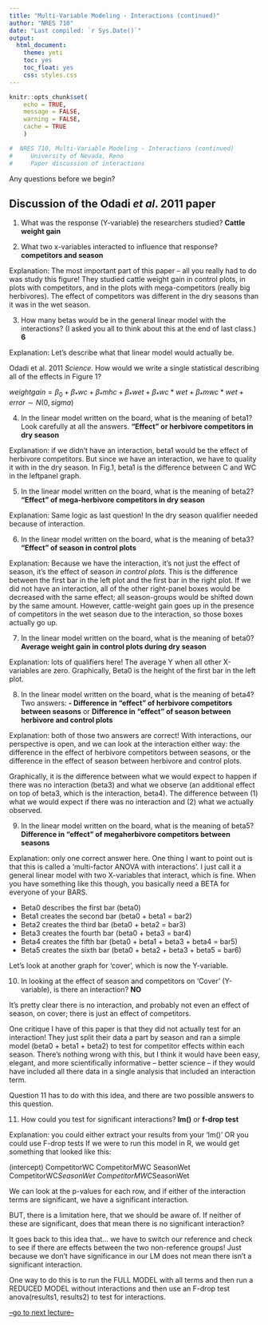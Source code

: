 ```yaml
---
title: "Multi-Variable Modeling - Interactions (continued)"
author: "NRES 710"
date: "Last compiled: `r Sys.Date()`"
output: 
  html_document: 
    theme: yeti
    toc: yes
    toc_float: yes
    css: styles.css
---
```


<script type="text/x-mathjax-config">
MathJax.Hub.Register.StartupHook("TeX Jax Ready",function () {
  MathJax.Hub.Insert(MathJax.InputJax.TeX.Definitions.macros,{
    cancel: ["Extension","cancel"],
    bcancel: ["Extension","cancel"],
    xcancel: ["Extension","cancel"],
    cancelto: ["Extension","cancel"]
  });
});
</script>

```r

knitr::opts_chunk$set(
	echo = TRUE,
	message = FALSE,
	warning = FALSE,
	cache = TRUE
	)
```

```r

#  NRES 710, Multi-Variable Modeling - Interactions (continued)
#     University of Nevada, Reno
#     Paper discussion of interactions

```

Any questions before we begin?

## Discussion of the Odadi *et al*. 2011 paper

1. What was the response (Y-variable) the researchers studied? **Cattle weight gain**

2. What two x-variables interacted to influence that response? **competitors and season**

Explanation: The most important part of this paper – all you really had to do was study this figure! They studied cattle weight gain in control plots, in plots with competitors, and in the plots with mega-competitors (really big herbivores). The effect of competitors was different in the dry seasons than it was in the wet season.

3. How many betas would be in the general linear model with the interactions? (I asked you all to think about this at the end of last class.) **6**

Explanation: Let’s describe what that linear model would actually be. 

Odadi et al. 2011 *Science*. How would we write a single statistical describing all of the effects in Figure 1?

$weight gain = \beta_0 + \beta_*wc + \beta_*mhc + \beta_*wet + \beta_*wc*wet + \beta_*mwc*wet + error \sim N(0, sigma)$

4. In the linear model written on the board, what is the meaning of beta1? Look carefully at all the answers. **“Effect” or herbivore competitors in dry season**

Explanation: if we didn’t have an interaction, beta1 would be the effect of herbivore competitors. But since we have an interaction, we have to quality it with in the dry season. In Fig.1, beta1 is the difference between C and WC in the leftpanel graph.

5. In the linear model written on the board, what is the meaning of beta2? **“Effect” of mega-herbivore competitors in dry season**

Explanation: Same logic as last question! In the dry season qualifier needed because of interaction.

6. In the linear model written on the board, what is the meaning of beta3? **“Effect” of season in control plots**

Explanation: Because we have the interaction, it’s not just the effect of season, it’s the effect of season *in control plots*. This is the difference between the first bar in the left plot and the first bar in the right plot. If we did not have an interaction, all of the other right-panel boxes would be decreased with the same effect; all season-groups would be shifted down by the same amount. However, cattle-weight gain goes up in the presence of competitors in the wet season due to the interaction, so those boxes actually go up.

7. In the linear model written on the board, what is the meaning of beta0? **Average weight gain in control plots during dry season**

Explanation: lots of qualifiers here! The average Y when all other X-variables are zero. Graphically, Beta0 is the height of the first bar in the left plot. 

8. In the linear model written on the board, what is the meaning of beta4? Two answers: **-	Difference in “effect” of herbivore competitors between seasons** or **Difference in “effect” of season between herbivore and control plots**

Explanation: both of those two answers are correct! With interactions, our perspective is open, and we can look at the interaction either way: the difference in the effect of herbivore competitors between seasons, or the difference in the effect of season between herbivore and control plots.

Graphically, it is the difference between what we would expect to happen if there was no interaction (beta3) and what we observe (an additional effect on top of beta3, which is the interaction, beta4). The difference between (1) what we would expect if there was no interaction and (2) what we actually observed.

9. In the linear model written on the board, what is the meaning of beta5? **Difference in “effect” of megaherbivore competitors between seasons**

Explanation: only one correct answer here. One thing I want to point out is that this is called a ‘multi-factor ANOVA with interactions’. I just call it a general linear model with two X-variables that interact, which is fine. When you have something like this though, you basically need a BETA for everyone of your BARS. 

-	Beta0 describes the first bar (beta0)
-	Beta1 creates the second bar (beta0 + beta1 = bar2) 
-	Beta2 creates the third bar (beta0 + beta2 = bar3)
-	Beta3 creates the fourth bar (beta0 + beta3 = bar4) 
-	Beta4 creates the fifth bar (beta0 + beta1 + beta3 + beta4 = bar5) 
-	Beta5 creates the sixth bar (beta0 + beta2 + beta3 + beta5 = bar6)

Let’s look at another graph for ‘cover’, which is now the Y-variable.

10. In looking at the effect of season and competitors on ‘Cover’ (Y-variable), is there an interaction? **NO**

It’s pretty clear there is no interaction, and probably not even an effect of season, on cover; there is just an effect of competitors.

One critique I have of this paper is that they did not actually test for an interaction! They just split their data a part by season and ran a simple model (beta0 + beta1 + beta2) to test for competitor effects within each season. There’s nothing wrong with this, but I think it would have been easy, elegant, and more scientifically informative – better science – if they would have included all there data in a single analysis that included an interaction term.

Question 11 has to do with this idea, and there are two possible answers to this question.

11. How could you test for significant interactions? **lm()** or **f-drop test**

Explanation: you could either extract your results from your ‘lm()’ OR you could use F-drop tests
If we were to run this model in R, we would get something that looked like this:

(intercept)
CompetitorWC
CompetitorMWC
SeasonWet
CompetitorWC*SeasonWet
CompetitorMWC*SeasonWet

We can look at the p-values for each row, and if either of the interaction terms are significant, we have a significant interaction.

BUT, there is a limitation here, that we should be aware of. If neither of these are significant, does that mean there is no significant interaction?

It goes back to this idea that… we have to switch our reference and check to see if there are effects between the two non-reference groups! Just because we don’t have significance in our LM does not mean there isn’t a significant interaction.

One way to do this is to run the FULL MODEL with all terms and then run a REDUCED MODEL without interactions and then use an F-drop test anova(results1, results2) to test for interactions.

[--go to next lecture--](lecture_16.html)
